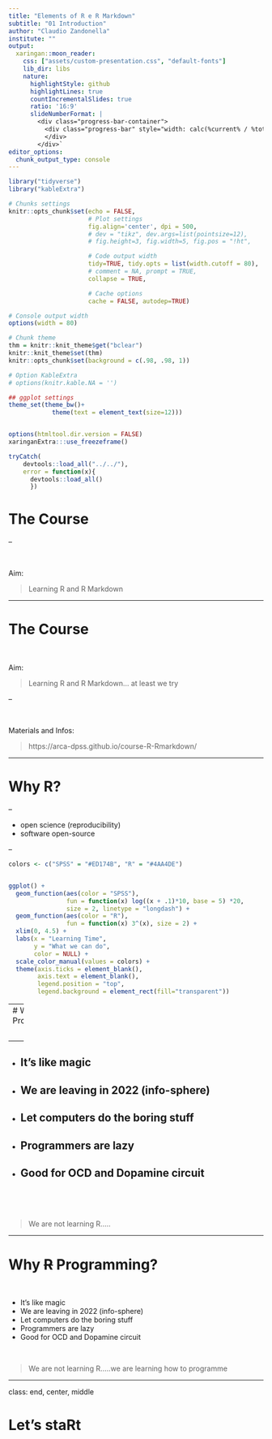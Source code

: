 ```yaml
---
title: "Elements of R e R Markdown"
subtitle: "01 Introduction"
author: "Claudio Zandonella"
institute: ""
output:
  xaringan::moon_reader:
    css: ["assets/custom-presentation.css", "default-fonts"]
    lib_dir: libs
    nature:
      highlightStyle: github
      highlightLines: true
      countIncrementalSlides: true
      ratio: '16:9'
      slideNumberFormat: |
        <div class="progress-bar-container">
          <div class="progress-bar" style="width: calc(%current% / %total% * 100%);">
          </div>
        </div>`
editor_options: 
  chunk_output_type: console
---
```


```r
library("tidyverse")
library("kableExtra")

# Chunks settings
knitr::opts_chunk$set(echo = FALSE,
                      # Plot settings
                      fig.align='center', dpi = 500,
                      # dev = "tikz", dev.args=list(pointsize=12),
                      # fig.height=3, fig.width=5, fig.pos = "!ht",

                      # Code output width
                      tidy=TRUE, tidy.opts = list(width.cutoff = 80),
                      # comment = NA, prompt = TRUE,
                      collapse = TRUE,

                      # Cache options
                      cache = FALSE, autodep=TRUE)

# Console output width
options(width = 80)

# Chunk theme
thm = knitr::knit_theme$get("bclear")
knitr::knit_theme$set(thm)
knitr::opts_chunk$set(background = c(.98, .98, 1))

# Option KableExtra
# options(knitr.kable.NA = '')

## ggplot settings
theme_set(theme_bw()+
            theme(text = element_text(size=12)))


options(htmltool.dir.version = FALSE)
xaringanExtra:::use_freezeframe()

tryCatch(
    devtools::load_all("../../"),
    error = function(x){
      devtools::load_all()
      })
```


# The Course

--

<br>

Aim:

> Learning R and R Markdown

---

# The Course

<br>

Aim:

> Learning R and R Markdown... at least we try

--

<br>

Materials and Infos:

> https://arca-dpss.github.io/course-R-Rmarkdown/

---

# Why R?

--

- open science (reproducibility)
- software open-source

--

```r

colors <- c("SPSS" = "#ED174B", "R" = "#4AA4DE")


ggplot() +
  geom_function(aes(color = "SPSS"),
                fun = function(x) log((x + .1)*10, base = 5) *20,
                size = 2, linetype = "longdash") +
  geom_function(aes(color = "R"),
                fun = function(x) 3^(x), size = 2) +
  xlim(0, 4.5) +
  labs(x = "Learning Time",
       y = "What we can do",
       color = NULL) +
  scale_color_manual(values = colors) +
  theme(axis.ticks = element_blank(),
        axis.text = element_blank(),
        legend.position = "top",
        legend.background = element_rect(fill="transparent"))
```

---
# Why ~~R~~ Programming?


<br>

--

- It's like magic
--

- We are leaving in 2022 (info-sphere)
--

- Let computers do the boring stuff
--

- Programmers are lazy
--

- Good for OCD and Dopamine circuit
--

<br>

<br>

> We are not learning R.....

---

# Why ~~R~~ Programming?

<br>

- It's like magic
- We are leaving in 2022 (info-sphere)
- Let computers do the boring stuff
- Programmers are lazy
- Good for OCD and Dopamine circuit

<br>

> We are not learning R.....we are learning how to programme


---
class: end, center, middle

# Let's staRt


